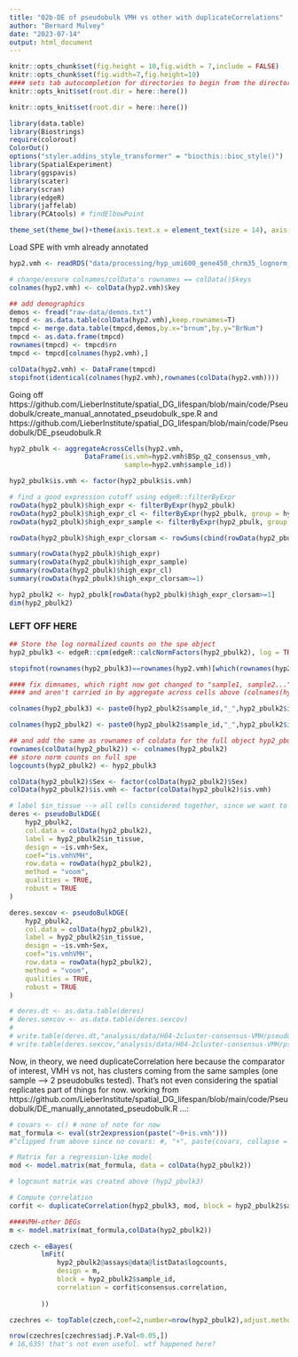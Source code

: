 ```yaml
---
title: "02b-DE of pseudobulk VMH vs other with duplicateCorrelations"
author: "Bernard Mulvey"
date: "2023-07-14"
output: html_document
---
```



```r
knitr::opts_chunk$set(fig.height = 10,fig.width = 7,include = FALSE)
knitr::opts_chunk$set(fig.width=7,fig.height=10)
#### sets tab autocompletion for directories to begin from the directory containing the .Rproj session, instead of the script's directory if different
knitr::opts_knit$set(root.dir = here::here())

knitr::opts_knit$set(root.dir = here::here())

library(data.table)
library(Biostrings)
require(colorout)
ColorOut()
options("styler.addins_style_transformer" = "biocthis::bioc_style()")
library(SpatialExperiment)
library(ggspavis)
library(scater)
library(scran)
library(edgeR)
library(jaffelab)
library(PCAtools) # findElbowPoint

theme_set(theme_bw()+theme(axis.text.x = element_text(size = 14), axis.title.x = element_text(size = 16), axis.text.y = element_text(size = 14), axis.title.y = element_text(size =16), plot.title = element_text(size = 20,hjust=0.5), strip.text = element_text(size=18), legend.text = element_text(size=10), legend.title = element_text(size=11,hjust=0.5)))
```

Load SPE with vmh already annotated
```r
hyp2.vmh <- readRDS("data/processing/hyp_umi600_gene450_chrm35_lognorm_061323_HarmonyBSpc-q2VMH_rowname-key.RDS") 

# change/ensure colnames/colData's rownames == colData()$keys
colnames(hyp2.vmh) <- colData(hyp2.vmh)$key

## add demographics
demos <- fread("raw-data/demos.txt")
tmpcd <- as.data.table(colData(hyp2.vmh),keep.rownames=T)
tmpcd <- merge.data.table(tmpcd,demos,by.x="brnum",by.y="BrNum")
tmpcd <- as.data.frame(tmpcd)
rownames(tmpcd) <- tmpcd$rn
tmpcd <- tmpcd[colnames(hyp2.vmh),]

colData(hyp2.vmh) <- DataFrame(tmpcd) 
stopifnot(identical(colnames(hyp2.vmh),rownames(colData(hyp2.vmh))))
```


Going off https://github.com/LieberInstitute/spatial_DG_lifespan/blob/main/code/Pseudobulk/create_manual_annotated_pseudobulk_spe.R and https://github.com/LieberInstitute/spatial_DG_lifespan/blob/main/code/Pseudobulk/DE_pseudobulk.R
```r
hyp2_pbulk <- aggregateAcrossCells(hyp2.vmh,
                   DataFrame(is.vmh=hyp2.vmh$BSp_q2_consensus_vmh,
                             sample=hyp2.vmh$sample_id))

hyp2_pbulk$is.vmh <- factor(hyp2_pbulk$is.vmh)

# find a good expression cutoff using edgeR::filterByExpr
rowData(hyp2_pbulk)$high_expr <- filterByExpr(hyp2_pbulk)
rowData(hyp2_pbulk)$high_expr_cl <- filterByExpr(hyp2_pbulk, group = hyp2_pbulk$is.vmh)
rowData(hyp2_pbulk)$high_expr_sample <- filterByExpr(hyp2_pbulk, group = hyp2_pbulk$sample)

rowData(hyp2_pbulk)$high_expr_clorsam <- rowSums(cbind(rowData(hyp2_pbulk)$high_expr_sample,rowData(hyp2_pbulk)$high_expr_cl))

summary(rowData(hyp2_pbulk)$high_expr)
summary(rowData(hyp2_pbulk)$high_expr_sample)
summary(rowData(hyp2_pbulk)$high_expr_cl)
summary(rowData(hyp2_pbulk)$high_expr_clorsam>=1)

hyp2_pbulk2 <- hyp2_pbulk[rowData(hyp2_pbulk)$high_expr_clorsam>=1]
dim(hyp2_pbulk2)
```


### LEFT OFF HERE
```r
## Store the log normalized counts on the spe object
hyp2_pbulk3 <- edgeR::cpm(edgeR::calcNormFactors(hyp2_pbulk2), log = TRUE, prior.count = 0.1)

stopifnot(rownames(hyp2_pbulk3)==rownames(hyp2.vmh)[which(rownames(hyp2.vmh) %in% rownames(hyp2_pbulk3))])

#### fix dimnames, which right now got changed to "sample1, sample2...":
#### and aren't carried in by aggregate across cells above (colnames(hyp2_pbulk2) == null)

colnames(hyp2_pbulk3) <- paste0(hyp2_pbulk2$sample_id,"_",hyp2_pbulk2$is.vmh)

colnames(hyp2_pbulk2) <- paste0(hyp2_pbulk2$sample_id,"_",hyp2_pbulk2$is.vmh)

## and add the same as rownames of coldata for the full object hyp2_pbulk2
rownames(colData(hyp2_pbulk2)) <- colnames(hyp2_pbulk2)
## store norm counts on full spe
logcounts(hyp2_pbulk2) <- hyp2_pbulk3
```


```r
colData(hyp2_pbulk2)$Sex <- factor(colData(hyp2_pbulk2)$Sex)
colData(hyp2_pbulk2)$is.vmh <- factor(colData(hyp2_pbulk2)$is.vmh)

# label $in_tissue --> all cells considered together, since we want to model by is.vmh (VMH vs other)
deres <- pseudoBulkDGE(
    hyp2_pbulk2,
    col.data = colData(hyp2_pbulk2),
    label = hyp2_pbulk2$in_tissue,
    design = ~is.vmh+Sex,
    coef="is.vmhVMH",
    row.data = rowData(hyp2_pbulk2),
    method = "voom",
    qualities = TRUE,
    robust = TRUE
)

deres.sexcov <- pseudoBulkDGE(
    hyp2_pbulk2,
    col.data = colData(hyp2_pbulk2),
    label = hyp2_pbulk2$in_tissue,
    design = ~is.vmh+Sex,
    coef="is.vmhVMH",
    row.data = rowData(hyp2_pbulk2),
    method = "voom",
    qualities = TRUE,
    robust = TRUE
)

# deres.dt <- as.data.table(deres)
# deres.sexcov <- as.data.table(deres.sexcov)
# 
# write.table(deres.dt,"analysis/data/H04-2cluster-consensus-VMH/pseudobulk-VMH-other-DE.txt",sep='\t',quote=F,row.names=F,col.names=T)
# write.table(deres.sexcov,"analysis/data/H04-2cluster-consensus-VMH/pseudobulk-VMH-other-DE_sexcovaried.txt",sep='\t',quote=F,row.names=F,col.names=T)
```

Now, in theory, we need duplicateCorrelation here because the comparator of interest, VMH vs not, has clusters coming from the same samples (one sample --> 2 pseudobulks tested). That's not even considering the spatial replicates part of things for now. working from https://github.com/LieberInstitute/spatial_DG_lifespan/blob/main/code/Pseudobulk/DE_manually_annotated_pseudobulk.R ...:

```r
# covars <- c() # none of note for now
mat_formula <- eval(str2expression(paste("~0+is.vmh")))
#^clipped from above since no covars: #, "+", paste(covars, collapse = " + "))))

# Matrix for a regression-like model
mod <- model.matrix(mat_formula, data = colData(hyp2_pbulk2))

# logcount matrix was created above (hyp2_pbulk3)

# Compute correlation
corfit <- duplicateCorrelation(hyp2_pbulk3, mod, block = hyp2_pbulk2$sample_id)

####VMH-other DEGs
m <- model.matrix(mat_formula,colData(hyp2_pbulk2))

czech <- eBayes(
        lmFit(
            hyp2_pbulk2@assays@data@listData$logcounts,
            design = m,
            block = hyp2_pbulk2$sample_id,
            correlation = corfit$consensus.correlation,
            
        ))

czechres <- topTable(czech,coef=2,number=nrow(hyp2_pbulk2),adjust.method = "BH")

nrow(czechres[czechres$adj.P.Val<0.05,])
# 16,635! that's not even useful. wtf happened here?
```
